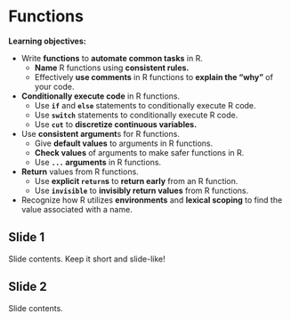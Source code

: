 # Functions

**Learning objectives:**

- Write **functions** to **automate common tasks** in R.
  - **Name** R functions using **consistent rules.**
  - Effectively **use comments** in R functions to **explain the "why"** of your code.
- **Conditionally execute code** in R functions.
  - Use **`if`** and **`else`** statements to conditionally execute R code.
  - Use **`switch`** statements to conditionally execute R code.
  - Use **`cut`** to **discretize continuous variables.**
- Use **consistent argument**s for R functions.
  - Give **default values** to arguments in R functions.
  - **Check values** of arguments to make safer functions in R.
  - Use **`...` arguments** in R functions.
- **Return** values from R functions.
  - Use **explicit `return`s** to **return early** from an R function.
  - Use **`invisible`** to **invisibly return values** from R functions.
- Recognize how R utilizes **environments** and **lexical scoping** to find the value associated with a name.

## Slide 1

Slide contents. 
Keep it short and slide-like!

## Slide 2

Slide contents.
